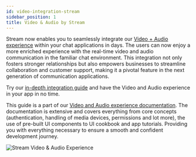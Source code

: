 ```yaml
---
id: video-integration-stream
sidebar_position: 1
title: Video & Audio by Stream
---
```



Stream now enables you to seamlessly integrate our [Video + Audio experience](https://getstream.io/video/) within your chat applications in days. The users can now enjoy a more enriched experience with the real-time video and audio communication in the familiar chat environment. This integration not only fosters stronger relationships but also empowers businesses to streamline collaboration and customer support, making it a pivotal feature in the next generation of communication applications.

Try our [in-depth integration guide](https://getstream.io/video/docs/react/advanced/chat-with-video/) and have the Video and Audio experience in your app in no time.

This guide is a part of our [Video and Audio experience documentation](https://getstream.io/video/docs/react/). The documentation is extensive and covers everything from core concepts (authentication, handling of media devices, permissions and lot more), the use of pre-built UI components to UI cookbook and app tutorials. Providing you with everything necessary to ensure a smooth and confident development journey.

<img src={StreamVideoGraphic} alt='Stream Video & Audio Experience' />
